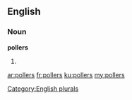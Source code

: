 ==English==

===Noun===
'''pollers'''

# {{plural of|poller}}

[[Category:English plurals]]

[[ar:pollers]]
[[fr:pollers]]
[[ku:pollers]]
[[my:pollers]]